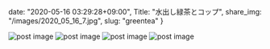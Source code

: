 date: "2020-05-16 03:29:28+09:00",
Title: "水出し緑茶とコップ",
share_img: "/images/2020_05_16_7.jpg",
slug: "greentea"
}

<img src="/images/2020_05_16_6.jpg" alt="post image" />
<img src="/images/2020_05_16_7.jpg" alt="post image" />
<img src="/images/2020_05_16_8.jpg" alt="post image" />
<img src="/images/2020_05_16_9.jpg" alt="post image" />